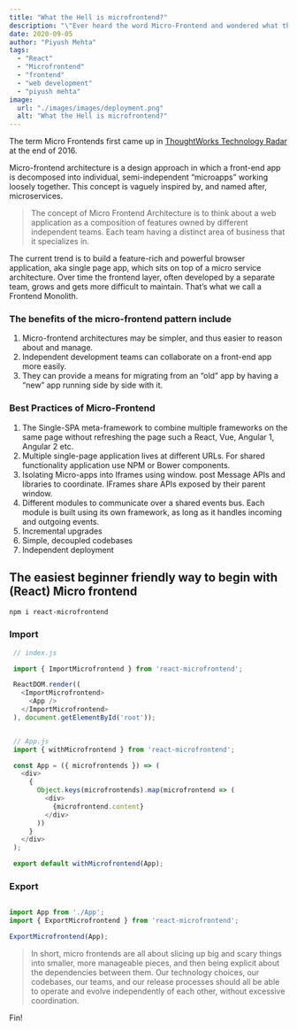 ```yaml
---
title: "What the Hell is microfrontend?"
description: "\"Ever heard the word Micro-Frontend and wondered what the hell is that? Today youll know all about it!\""
date: 2020-09-05
author: "Piyush Mehta"
tags:
  - "React"
  - "Microfrontend"
  - "frontend"
  - "web development"
  - "piyush mehta"
image:
  url: "./images/images/deployment.png"
  alt: "What the Hell is microfrontend?"
---
```





The term Micro Frontends first came up in <a target="__blank" href="https://www.thoughtworks.com/radar/techniques/micro-frontends">ThoughtWorks Technology Radar</a> at the end of 2016.

Micro-frontend architecture is a design approach in which a front-end app is decomposed into individual, semi-independent “microapps” working loosely together.
This concept is vaguely inspired by, and named after, microservices.



>The concept of Micro Frontend Architecture is to think about a web application as a composition of features owned by different independent teams. Each team having a distinct area of business that it specializes in.

The current trend is to build a feature-rich and powerful browser application, aka single page app, which sits on top of a micro service architecture. Over time the frontend layer, often developed by a separate team, grows and gets more difficult to maintain. That’s what we call a Frontend Monolith.

### The benefits of the micro-frontend pattern include

1. Micro-frontend architectures may be simpler, and thus easier to reason about and manage.
1. Independent development teams can collaborate on a front-end app more easily.
1. They can provide a means for migrating from an “old” app by having a “new” app running side by side with it.

### Best Practices of Micro-Frontend

1. The Single-SPA meta-framework to combine multiple frameworks on the same page without refreshing the page such a React, Vue, Angular 1, Angular 2 etc.
1. Multiple single-page application lives at different URLs. For shared functionality application use NPM or Bower components.
1. Isolating Micro-apps into Iframes using window. post Message APIs and libraries to coordinate. IFrames share APIs exposed by their parent window.
1. Different modules to communicate over a shared events bus. Each module is built using its own framework, as long as it handles incoming and outgoing events.
1. Incremental upgrades
1. Simple, decoupled codebases
1. Independent deployment


## The easiest beginner friendly way to begin with (React) Micro frontend

```bash
npm i react-microfrontend
```

### Import

```javascript
 // index.js

 import { ImportMicrofrontend } from 'react-microfrontend';

 ReactDOM.render((
   <ImportMicrofrontend>
     <App />
   </ImportMicrofrontend>
 ), document.getElementById('root'));


 // App.js
 import { withMicrofrontend } from 'react-microfrontend';

 const App = ({ microfrontends }) => (
   <div>
     {
       Object.keys(microfrontends).map(microfrontend => (
         <div>
           {microfrontend.content}
         </div>
       ))
     }
   </div>
 );

 export default withMicrofrontend(App);
```

### Export

```javascript

import App from './App';
import { ExportMicrofrontend } from 'react-microfrontend';

ExportMicrofrontend(App);

```

>In short, micro frontends are all about slicing up big and scary things into smaller, more manageable pieces, and then being explicit about the dependencies between them. Our technology choices, our codebases, our teams, and our release processes should all be able to operate and evolve independently of each other, without excessive coordination.






Fin!
